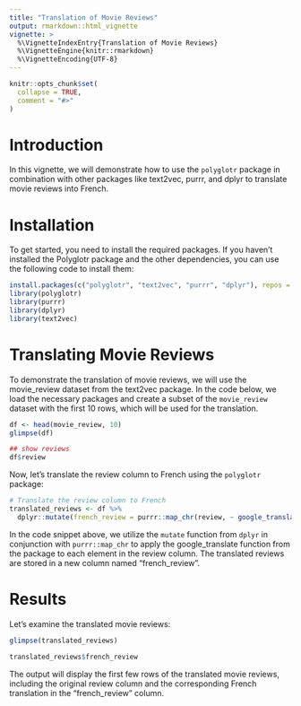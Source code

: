 ```yaml
---
title: "Translation of Movie Reviews"
output: rmarkdown::html_vignette
vignette: >
  %\VignetteIndexEntry{Translation of Movie Reviews}
  %\VignetteEngine{knitr::rmarkdown}
  %\VignetteEncoding{UTF-8}
---
```


```r
knitr::opts_chunk$set(
  collapse = TRUE,
  comment = "#>"
)
```

# Introduction
In this vignette, we will demonstrate how to use the `polyglotr` package in combination with other packages like text2vec, purrr, and dplyr to translate movie reviews into French. 

# Installation

To get started, you need to install the required packages. If you haven't installed the Polyglotr package and the other dependencies, you can use the following code to install them:

```r
install.packages(c("polyglotr", "text2vec", "purrr", "dplyr"), repos = 'http://cran.us.r-project.org')
library(polyglotr)
library(purrr)
library(dplyr)
library(text2vec)
```

# Translating Movie Reviews

To demonstrate the translation of movie reviews, we will use the movie_review dataset from the text2vec package. In the code below, we load the necessary packages and create a subset of the `movie_review` dataset with the first 10 rows, which will be used for the translation.

```r

df <- head(movie_review, 10)
glimpse(df)

## show reviews
df$review

```

Now, let's translate the review column to French using the `polyglotr` package:

```r
# Translate the review column to French
translated_reviews <- df %>%
  dplyr::mutate(french_review = purrr::map_chr(review, ~ google_translate(.x, target_language = "fr", source_language = "en")))

```


In the code snippet above, we utilize the `mutate` function from `dplyr` in conjunction with `purrr::map_chr` to apply the google_translate function from the package to each element in the review column. The translated reviews are stored in a new column named "french_review".

# Results

Let's examine the translated movie reviews:

```r
glimpse(translated_reviews)

translated_reviews$french_review

```


The output will display the first few rows of the translated movie reviews, including the original review column and the corresponding French translation in the "french_review" column.




